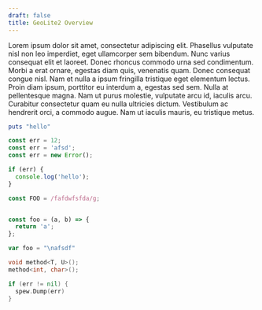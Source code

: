 ```yaml
---
draft: false
title: GeoLite2 Overview
---
```


Lorem ipsum dolor sit amet, consectetur adipiscing elit. Phasellus vulputate
nisl non leo imperdiet, eget ullamcorper sem bibendum. Nunc varius consequat
elit et laoreet. Donec rhoncus commodo urna sed condimentum. Morbi a erat
ornare, egestas diam quis, venenatis quam. Donec consequat congue nisl. Nam et
nulla a ipsum fringilla tristique eget elementum lectus. Proin diam ipsum,
porttitor eu interdum a, egestas sed sem. Nulla at pellentesque magna. Nam ut
purus molestie, vulputate arcu id, iaculis arcu. Curabitur consectetur quam eu
nulla ultricies dictum. Vestibulum ac hendrerit orci, a commodo augue. Nam ut
iaculis mauris, eu tristique metus.

<CodeSet>

```ruby
puts "hello"
```

```javascript
const err = 12;
const err = 'afsd';
const err = new Error();

if (err) {
  console.log('hello');
}

const FOO = /fafdwfsfda/g;


const foo = (a, b) => {
  return 'a';
};

var foo = "\nafsdf"
```

```csharp
void method<T, U>();
method<int, char>();
```

```go
if (err != nil) {
  spew.Dump(err)
}
```

</CodeSet>
